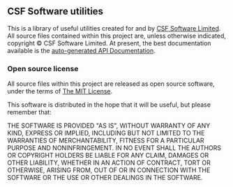 == CSF Software utilities ==
This is a library of useful utilities created for and by [http://csf-dev.com/ CSF Software Limited].  All source files
contained within this project are, unless otherwise indicated, copyright © CSF Software Limited.
At present, the best documentation available is the
[http://csf-dev.github.io/CSF.Core/api/index.html auto-generated API Documentation].

=== Open source license ===
All source files within this project are released as open source software, under the terms of
[http://opensource.org/licenses/MIT The MIT License].

This software is distributed in the hope that it will be useful, but please remember that:

THE SOFTWARE IS PROVIDED "AS IS", WITHOUT WARRANTY OF ANY KIND, EXPRESS OR
IMPLIED, INCLUDING BUT NOT LIMITED TO THE WARRANTIES OF MERCHANTABILITY,
FITNESS FOR A PARTICULAR PURPOSE AND NONINFRINGEMENT. IN NO EVENT SHALL THE
AUTHORS OR COPYRIGHT HOLDERS BE LIABLE FOR ANY CLAIM, DAMAGES OR OTHER
LIABILITY, WHETHER IN AN ACTION OF CONTRACT, TORT OR OTHERWISE, ARISING FROM,
OUT OF OR IN CONNECTION WITH THE SOFTWARE OR THE USE OR OTHER DEALINGS IN
THE SOFTWARE.
